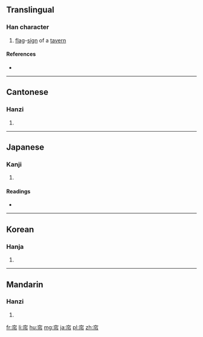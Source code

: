 {{also|簾}}
==Translingual==

===Han character===
{{Han char|rn=50|rad=巾|as=05|sn=8|four=3022<sub>7</sub>|canj=十金中月 (JCLB)|ids=⿱[[穴]][[巾]]}}

# [[flag]]-[[sign]] of a [[tavern]]

====References====
* {{Han ref|kx=0330.030|dkj=08851|dj=0635.220|hdz=10735.080|uh=5E18|ud=24088|bh=A9A9|bd=43433}}

----

==Cantonese==

===Hanzi===
{{yue-hanzi|jyut=[[lim4]]|y=lim4|tra=簾}}

# {{defn|lang=yue|sort=巾05}}

----

==Japanese==

===Kanji===
{{ja-kanji|grade=|rs=巾05}}

# {{defn|lang=ja|sort=巾05}}

====Readings====
* {{ja-readings|on=[[れん]] (ren), [[しん]] (shin), [[じん]] (jin), [[よう]] (yō)|kun=[[さけばた]] (sakebata)}}

----

==Korean==

===Hanja===
{{ko-hanja|hangeul=[[렴]]|rv=ryeom|mr=ryŏm}}

# {{defn|lang=ko|sort=巾05}}

----

==Mandarin==

===Hanzi===
{{cmn-hanzi|tra=簾|pin=[[lián]] ([[lian2]])|wg=lien<sup>2</sup>}}

# {{defn|lang=cmn|sort=巾05}}

[[fr:帘]]
[[li:帘]]
[[hu:帘]]
[[mg:帘]]
[[ja:帘]]
[[pl:帘]]
[[zh:帘]]